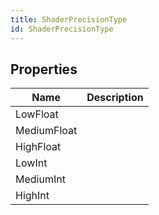 ```yaml
---
title: ShaderPrecisionType
id: ShaderPrecisionType
---
```


## Properties

| Name | Description |
| - | - |
| LowFloat |  |
| MediumFloat |  |
| HighFloat |  |
| LowInt |  |
| MediumInt |  |
| HighInt |  |
